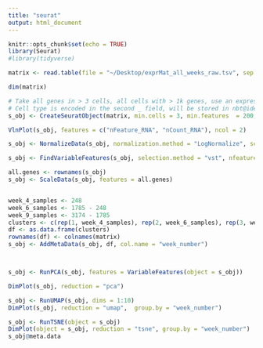 ```yaml
---
title: "seurat"
output: html_document
---
```


```r
knitr::opts_chunk$set(echo = TRUE)
library(Seurat)
#library(tidyverse)
```

```r
matrix <- read.table(file = "~/Desktop/exprMat_all_weeks_raw.tsv", sep = '\t', header = TRUE, row.names = 1)

dim(matrix)

# Take all genes in > 3 cells, all cells with > 1k genes, use an expression threshold of 1
# Cell type is encoded in the second _ field, will be stored in nbt@ident and also placed in the "orig.ident" field of object@data.info
s_obj <- CreateSeuratObject(matrix, min.cells = 3, min.features  = 200, assay = "RNA")

VlnPlot(s_obj, features = c("nFeature_RNA", "nCount_RNA"), ncol = 2)

s_obj <- NormalizeData(s_obj, normalization.method = "LogNormalize", scale.factor = 10000)

s_obj <- FindVariableFeatures(s_obj, selection.method = "vst", nfeatures = 2000)

all.genes <- rownames(s_obj)
s_obj <- ScaleData(s_obj, features = all.genes)


week_4_samples <- 248
week_6_samples <- 1785 - 248
week_9_samples <- 3174 - 1785
clusters <- c(rep(1, week_4_samples), rep(2, week_6_samples), rep(3, week_9_samples))
df <- as.data.frame(clusters)
rownames(df) <- colnames(matrix)
s_obj <- AddMetaData(s_obj, df, col.name = "week_number")



s_obj <- RunPCA(s_obj, features = VariableFeatures(object = s_obj))

DimPlot(s_obj, reduction = "pca")

s_obj <- RunUMAP(s_obj, dims = 1:10)
DimPlot(s_obj, reduction = "umap",  group.by = "week_number")

s_obj <- RunTSNE(object = s_obj)
DimPlot(object = s_obj, reduction = "tsne", group.by = "week_number")
s_obj@meta.data
```